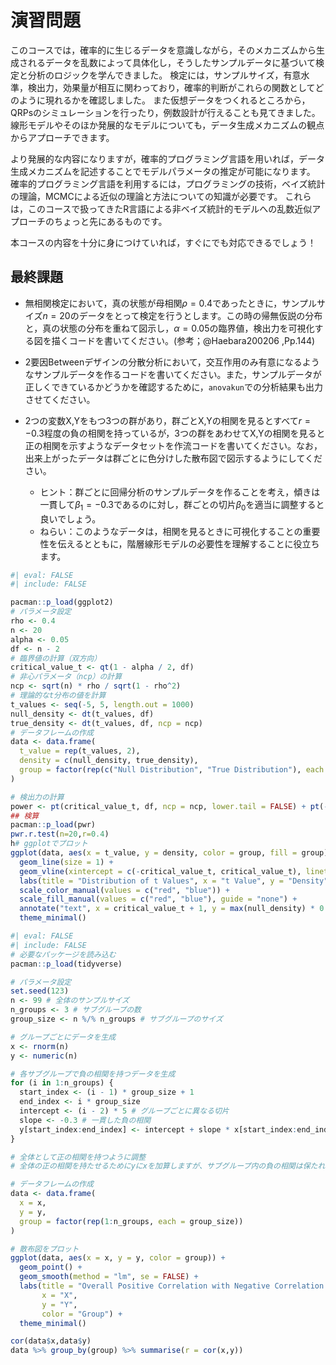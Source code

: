 # 演習問題

このコースでは，確率的に生じるデータを意識しながら，そのメカニズムから生成されるデータを乱数によって具体化し，そうしたサンプルデータに基づいて検定と分析のロジックを学んできました。
検定には，サンプルサイズ，有意水準，検出力，効果量が相互に関わっており，確率的判断がこれらの関数としてどのように現れるかを確認しました。
また仮想データをつくれるところから，QRPsのシミュレーションを行ったり，例数設計が行えることも見てきました。
線形モデルやそのほか発展的なモデルについても，データ生成メカニズムの観点からアプローチできます。

より発展的な内容になりますが，確率的プログラミング言語を用いれば，データ生成メカニズムを記述することでモデルパラメータの推定が可能になります。
確率的プログラミング言語を利用するには，プログラミングの技術，ベイズ統計の理論，MCMCによる近似の理論と方法についての知識が必要です。
これらは，このコースで扱ってきたR言語による非ベイズ統計的モデルへの乱数近似アプローチのちょっと先にあるものです。

本コースの内容を十分に身につけていれば，すぐにでも対応できるでしょう！

## 最終課題

+ 無相関検定において，真の状態が母相関$\rho=0.4$であったときに，サンプルサイズ$n=20$のデータをとって検定を行うとします。この時の帰無仮説の分布と，真の状態の分布を重ねて図示し，$\alpha=0.05$の臨界値，検出力を可視化する図を描くコードを書いてください。(参考；@Haebara200206 ,Pp.144)

+ 2要因Betweenデザインの分散分析において，交互作用のみ有意になるようなサンプルデータを作るコードを書いてください。また，サンプルデータが正しくできているかどうかを確認するために，`anovakun`での分析結果も出力させてください。

+ 2つの変数X,Yをもつ3つの群があり，群ごとX,Yの相関を見るとすべて$r = -0.3$程度の負の相関を持っているが，3つの群をあわせてX,Yの相関を見ると正の相関を示すようなデータセットを作流コードを書いてください。なお，出来上がったデータは群ごとに色分けした散布図で図示するようにしてください。
    + ヒント：群ごとに回帰分析のサンプルデータを作ることを考え，傾きは一貫して$\beta_1=-0.3$であるのに対し，群ごとの切片$\beta_0$を適当に調整すると良いでしょう。
    + ねらい：このようなデータは，相関を見るときに可視化することの重要性を伝えるとともに，階層線形モデルの必要性を理解することに役立ちます。


```r
#| eval: FALSE
#| include: FALSE

pacman::p_load(ggplot2)
# パラメータ設定
rho <- 0.4
n <- 20
alpha <- 0.05
df <- n - 2
# 臨界値の計算（双方向）
critical_value_t <- qt(1 - alpha / 2, df)
# 非心パラメータ（ncp）の計算
ncp <- sqrt(n) * rho / sqrt(1 - rho^2)
# 理論的なt分布の値を計算
t_values <- seq(-5, 5, length.out = 1000)
null_density <- dt(t_values, df)
true_density <- dt(t_values, df, ncp = ncp)
# データフレームの作成
data <- data.frame(
  t_value = rep(t_values, 2),
  density = c(null_density, true_density),
  group = factor(rep(c("Null Distribution", "True Distribution"), each = length(t_values)))
)

# 検出力の計算
power <- pt(critical_value_t, df, ncp = ncp, lower.tail = FALSE) + pt(-critical_value_t, df, ncp = ncp, lower.tail = TRUE)
## 検算
pacman::p_load(pwr)
pwr.r.test(n=20,r=0.4)
h# ggplotでプロット
ggplot(data, aes(x = t_value, y = density, color = group, fill = group)) +
  geom_line(size = 1) +
  geom_vline(xintercept = c(-critical_value_t, critical_value_t), linetype = "dashed", color = "black") +
  labs(title = "Distribution of t Values", x = "t Value", y = "Density") +
  scale_color_manual(values = c("red", "blue")) +
  scale_fill_manual(values = c("red", "blue"), guide = "none") +
  annotate("text", x = critical_value_t + 1, y = max(null_density) * 0.5, label = sprintf("Power = %.2f", power), color = "black") +
  theme_minimal()
```

```r
#| eval: FALSE
#| include: FALSE
# 必要なパッケージを読み込む
pacman::p_load(tidyverse)

# パラメータ設定
set.seed(123)
n <- 99 # 全体のサンプルサイズ
n_groups <- 3 # サブグループの数
group_size <- n %/% n_groups # サブグループのサイズ

# グループごとにデータを生成
x <- rnorm(n)
y <- numeric(n)

# 各サブグループで負の相関を持つデータを生成
for (i in 1:n_groups) {
  start_index <- (i - 1) * group_size + 1
  end_index <- i * group_size
  intercept <- (i - 2) * 5 # グループごとに異なる切片
  slope <- -0.3 # 一貫した負の相関
  y[start_index:end_index] <- intercept + slope * x[start_index:end_index] + rnorm(group_size, sd = 1)
}

# 全体として正の相関を持つように調整
# 全体の正の相関を持たせるためにyにxを加算しますが、サブグループ内の負の相関は保たれます

# データフレームの作成
data <- data.frame(
  x = x,
  y = y,
  group = factor(rep(1:n_groups, each = group_size))
)

# 散布図をプロット
ggplot(data, aes(x = x, y = y, color = group)) +
  geom_point() +
  geom_smooth(method = "lm", se = FALSE) +
  labs(title = "Overall Positive Correlation with Negative Correlation in Subgroups",
       x = "X",
       y = "Y",
       color = "Group") +
  theme_minimal()

cor(data$x,data$y)
data %>% group_by(group) %>% summarise(r = cor(x,y))
```